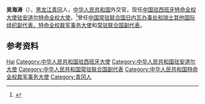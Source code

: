 {{Otheruses|other=名为吴海涛的其它人物|吴海涛}}
'''吴海涛'''（{{bd|1962年|10月||}}），[[黑龙江省|黑龙江]][[青冈县|青冈]]人，[[中华人民共和国|中华人民共和国]]外交官，现任[[中国驻西班牙大使列表|中国驻西班牙特命全权大使]][[中国驻安道尔大使列表|驻安道尔特命全权大使]]。<ref>{{Cite web|title=吴海涛大使简历|url=http://es.china-embassy.org/chn/dsxx/dsjj/|accessdate=2021-03-28|work=中华人民共和国驻西班牙大使馆|archive-date=2019-02-08|archive-url=https://web.archive.org/web/20190208151934/http://es.china-embassy.org/chn/dsxx/dsjj/|dead-url=no}}</ref>曾任[[中国常驻联合国日内瓦办事处和瑞士其他国际组织代表列表|中国常驻联合国日内瓦办事处和瑞士其他国际组织副代表、特命全权裁军事务大使]]和[[中国常驻联合国代表列表|常驻联合国副代表]]。

== 参考资料 ==
{{reflist}}

{{start box}}
{{s-dip}}
{{succession box|[[吕凡|吕凡]]|现任|[[中国驻西班牙大使列表|中华人民共和国驻西班牙大使]]<br><small>兼[[中国驻安道尔大使列表|驻安道尔]]|2020年4月－}}
{{succession box|[[王民_(1963年)|王民]]|[[戴兵|戴兵]]|[[中国常驻联合国代表列表|中华人民共和国常驻联合国副代表]]|2016年4月－2020年3月}}
{{succession box|[[王群_(外交官)|王群]]|[[傅聪_(外交官)|傅聪]]|[[中国常驻联合国日内瓦办事处和瑞士其他国际组织代表列表|中国常驻联合国日内瓦办事处和瑞士其他国际组织副代表、特命全权裁军事务大使]]|2011年12月－2015年2月}}
{{end box}}

{{Authority control}}
{{DEFAULTSORT:Wu吴}}
[[Category:吴姓|Hai]]
[[Category:中华人民共和国驻西班牙大使|Category:中华人民共和国驻西班牙大使]]
[[Category:中华人民共和国驻安道尔大使|Category:中华人民共和国驻安道尔大使]]
[[Category:中华人民共和国常驻联合国副代表|Category:中华人民共和国常驻联合国副代表]]
[[Category:中华人民共和国特命全权裁军事务大使|Category:中华人民共和国特命全权裁军事务大使]]
[[Category:青冈人|Category:青冈人]]